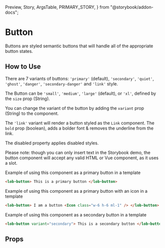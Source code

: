   Preview,
  Story,
  ArgsTable,
  PRIMARY_STORY,
} from "@storybook/addon-docs";

# Button

Buttons are styled semantic buttons that will handle all of the appropriate button states.

<Preview>
  <Story id="components-button--primary" />
</Preview>

## How to Use

There are 7 variants of buttons: `'primary'` (default), `'secondary'`, `'quiet'`, `'ghost'`, `'danger'`, `'secondary-danger'` and `'link'` style.

The Button can be `'small'`, `'medium'`, `'large'` (default), or `'xl'`, defined by the `size` prop (String).

You can change the variant of the button by adding the `variant` prop (String) to the component.

The `'link'` variant will render a button styled as the `Link` component.
The `bold` prop (boolean), adds a bolder font & removes the underline from the link.

The disabled property applies disabled styles.

Please note: though you can only insert text in the Storybook demo, the button component will accept any valid HTML or Vue component, as it uses a slot.

Example of using this component as a primary button in a template

```html
<lob-button> This is a primary button </lob-button>
```

Example of using this component as a primary button with an icon in a template

```html
<lob-button> I am a button <Icon class="w-6 h-6 ml-1" /> </lob-button>
```

Example of using this component as a secondary button in a template

```html
<lob-button variant="secondary"> This is a secondary button </lob-button>
```

## Props

<ArgsTable story={PRIMARY_STORY} />
